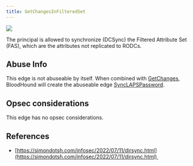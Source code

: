 ```yaml
---
title: GetChangesInFilteredSet
---
```


<Frame>
  <img src="/assets/image-2-1.png"/>
</Frame>

The principal is allowed to synchronize (DCSync) the Filtered Attribute Set (FAS), which are the attributes not replicated to RODCs.

## Abuse Info

This edge is not abuseable by itself. When combined with [GetChanges](/hc/en-us/articles/GetChanges), BloodHound will create the abuseable edge [SyncLAPSPassword](/hc/en-us/articles/SyncLAPSPassword).

## Opsec considerations

This edge has no opsec considerations.

## References

* [https://simondotsh.com/infosec/2022/07/11/dirsync.html](https://simondotsh.com/infosec/2022/07/11/dirsync.html) 

